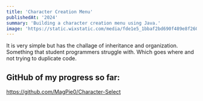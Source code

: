 ```yaml
---
title: 'Character Creation Menu'
publishedAt: '2024'
summary: 'Building a character creation menu using Java.'
image: 'https://static.wixstatic.com/media/fde1e5_1bbaf2bd690f489e8f2607ee9acf8387~mv2.jpg/v1/fill/w_537,h_245,al_c,lg_1,q_80,enc_auto/wizard.jpg'
---
```


It is very simple but has the challage of inheritance and organization. Something that student programmers struggle with. Which goes where and not trying to duplicate code.

## GitHub of my progress so far:

https://github.com/MagPie0/Character-Select
